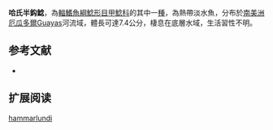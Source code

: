 {{Speciesbox
| name = 哈氏半鈎鯰
| image = 
| image_width = 250px
| image_caption = 
| status = NE
| status_system = IUCN3.1
| genus = Hemiancistrus
| species = hammarlundi
| authority = [[Rendahl|Rendahl]], 1937
| synonyms = 
}} 
'''哈氏半鈎鯰'''，為[[輻鰭魚綱|輻鰭魚綱]][[鯰形目|鯰形目]][[甲鯰科|甲鯰科]]的其中一[[種|種]]，為熱帶淡水魚，分布於[[南美洲|南美洲]][[厄瓜多爾|厄瓜多爾]]Guayas河流域，體長可達7.4公分，棲息在底層水域，生活習性不明。

==参考文献==
*{{FishBase_species|genus=Hemiancistrus|species=hammarlundi|year=2014|month=11}}

== 扩展阅读 ==
{{refbegin}}
{{wikispecies-inline|Hemiancistrus hammarlundi|哈氏半鈎鯰}}
{{refend}}
{{Taxonbar|from=Q9002547}}

[[Category:半鈎鯰屬|hammarlundi]]